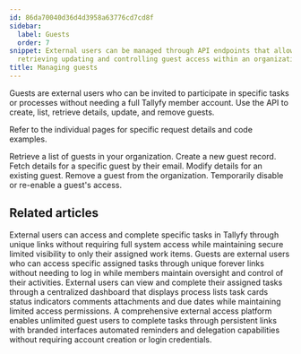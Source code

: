 ```yaml
---
id: 86da70040d36d4d3958a63776cd7cd8f
sidebar:
  label: Guests
  order: 7
snippet: External users can be managed through API endpoints that allow creating listing
  retrieving updating and controlling guest access within an organization.
title: Managing guests
---
```


Guests are external users who can be invited to participate in specific tasks or processes without needing a full Tallyfy member account. Use the API to create, list, retrieve details, update, and remove guests.

Refer to the individual pages for specific request details and code examples.


<CardGrid>
<LinkTitleCard header="<b>List guests</b>" href="./list-guests/"> Retrieve a list of guests in your organization. </LinkTitleCard>
<LinkTitleCard header="<b>Create guest</b>" href="./create-guest/"> Create a new guest record. </LinkTitleCard>
<LinkTitleCard header="<b>Get guest</b>" href="./get-guest/"> Fetch details for a specific guest by their email. </LinkTitleCard>
<LinkTitleCard header="<b>Update guest</b>" href="./update-guest/"> Modify details for an existing guest. </LinkTitleCard>
<LinkTitleCard header="<b>Delete guest</b>" href="./delete-guest/"> Remove a guest from the organization. </LinkTitleCard>
<LinkTitleCard header="<b>Enable/Disable guest</b>" href="./enable-disable-guest/"> Temporarily disable or re-enable a guest's access. </LinkTitleCard>
</CardGrid>

## Related articles
<CardGrid>
<LinkTitleCard header="<b>Guests > What is a guest</b>" href="/products/pro/documenting/guests/what-is-a-guest/" > External users can access and complete specific tasks in Tallyfy through unique links without requiring full system access while maintaining secure limited visibility to only their assigned work items. </LinkTitleCard>
<LinkTitleCard header="<b>Documenting > Guests</b>" href="/products/pro/documenting/guests/" > Guests are external users who can access specific assigned tasks through unique forever links without needing to log in while members maintain oversight and control of their activities. </LinkTitleCard>
<LinkTitleCard header="<b>Guests > The guest view</b>" href="/products/pro/documenting/guests/how-can-guests-monitor-their-processes-on-tallyfy/" > External users can view and complete their assigned tasks through a centralized dashboard that displays process lists task cards status indicators comments attachments and due dates while maintaining limited access permissions. </LinkTitleCard>
<LinkTitleCard header="<b>Features > Customer facing</b>" href="/products/pro/tutorials/features/customer-facing/" > A comprehensive external access platform enables unlimited guest users to complete tasks through persistent links with branded interfaces automated reminders and delegation capabilities without requiring account creation or login credentials. </LinkTitleCard>
</CardGrid>